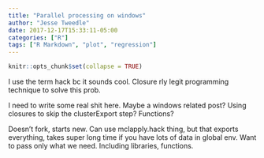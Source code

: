 ```yaml
---
title: "Parallel processing on windows"
author: "Jesse Tweedle"
date: 2017-12-17T15:33:11-05:00
categories: ["R"]
tags: ["R Markdown", "plot", "regression"]
---
```


```r
knitr::opts_chunk$set(collapse = TRUE)
```

<!-- Doesn't need a title -->

<!-- ## Closure hack for windows parallel processing -->

I use the term hack bc it sounds cool. Closure rly legit programming technique to solve this prob.  

I need to write some real shit here. Maybe a windows related post? Using closures to skip the clusterExport step? Functions?

Doesn't fork, starts new. Can use mclapply.hack thing, but that exports everything, takes super long time if you have lots of data in global env. Want to pass only what we need. Including libraries, functions.

<!-- You can embed an R code chunk like this: 


```r
summary(cars)
fit <- lm(dist ~ speed, data = cars)
fit
```

# Including Plots

You can also embed plots. See Figure \@ref(fig:pie) for example:

```r
par(mar = c(0, 1, 0, 1))
pie(
  c(280, 60, 20),
  c('Sky', 'Sunny side of pyramid', 'Shady side of pyramid', "eighty charact"),
  col = c('#0292D8', '#F7EA39', '#C4B632'),
  init.angle = -50, border = NA
)
```
-->